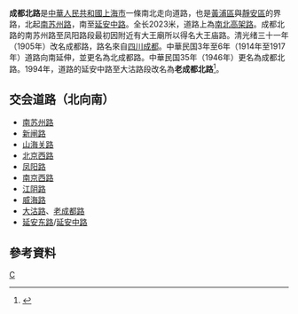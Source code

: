 {{Infobox Shanghai Road|中文道路名称=成都北路|所在地区=|路段主要建筑=|通车日期=|道路动工日期=|道路旧名=|命名缘由=|道路命名日期=|终点=[[延安东路|延安东路]]/[[延安中路|延安中路]]接[[重庆中路|重庆中路]]|起点=[[南苏州路|南苏州路]]|行车线数量=|走向1=北|车速限制=|道路总长度=|道路属性=|图片说明=|图片=|走向2(E)=S|道路英文名=Chengdu Rd. (N)|走向1(E)=N|走向2=南|收费=}}'''成都北路'''是[[中華人民共和國|中華人民共和國]][[上海市|上海市]]一條南北走向道路，也是[[黃浦區|黃浦區]]與[[靜安區|靜安區]]的界路，北起[[南苏州路|南苏州路]]，南至[[延安中路|延安中路]]。全长2023米，道路上為[[南北高架路|南北高架路]]。成都北路的南苏州路至凤阳路段最初因附近有大王廟所以得名大王庙路。清光绪三十一年（1905年）改名成都路，路名來自[[四川|四川]][[成都|成都]]。中華民国3年至6年（1914年至1917年）道路向南延伸，並更名為北成都路。中華民国35年（1946年）更名為成都北路。1994年，道路的延安中路至大沽路段改名為'''老成都北路'''<ref>{{cite news |title=第一节　省地级类 |url=http://www.shtong.gov.cn/Newsite/node2/node2245/node70862/node70870/node70919/node70925/userobject1ai73716.html |publisher=上海市地方志辦公室 |accessdate=2021-01-23 |archive-date=2014-01-08 |archive-url=https://web.archive.org/web/20140108152818/http://www.shtong.gov.cn/newsite/node2/node2245/node70862/node70870/node70919/node70925/userobject1ai73716.html |dead-url=no }}</ref>。

== 交会道路（北向南） ==

* [[南苏州路|南苏州路]]
* [[新闸路|新闸路]]
* [[山海关路|山海关路]]
* [[北京西路_(上海)|北京西路]]
* [[凤阳路_(上海)|凤阳路]]
* [[南京西路_(上海市)|南京西路]]
* [[江阴路|江阴路]]
* [[威海路|威海路]]
* [[大沽路|大沽路]]、[[老成都路|老成都路]]
* [[延安东路_(上海)|延安东路]]/[[延安中路_(上海)|延安中路]]

== 參考資料 ==
{{Reflist|2}}
{{模板:上海市区三横三纵主干道}}
[[Category:上海道路|C]]